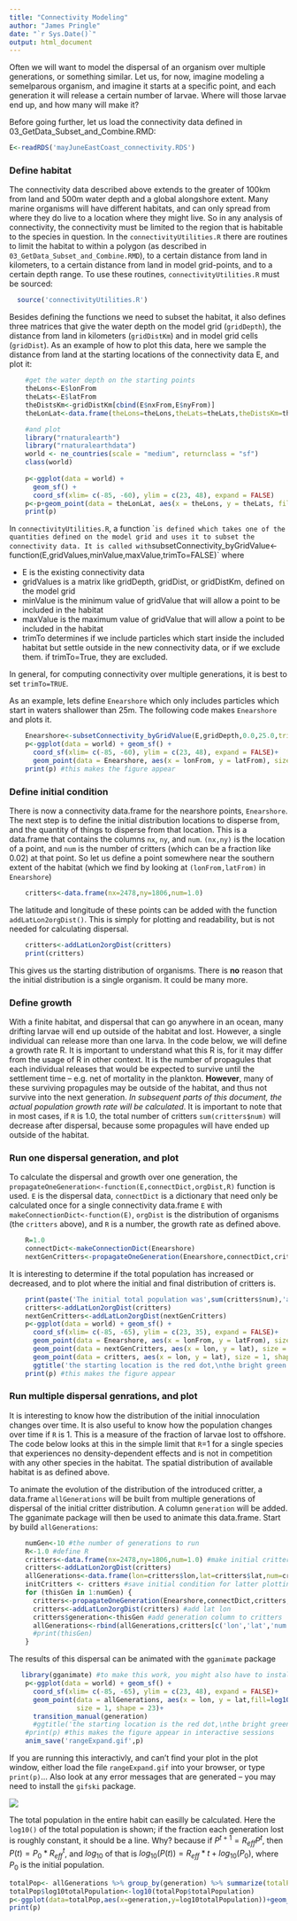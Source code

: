 ```yaml
---
title: "Connectivity Modeling"
author: "James Pringle"
date: "`r Sys.Date()`"
output: html_document
---
```


Often we will want to model the dispersal of an organism over multiple generations, or something similar. Let us, for now, imagine modeling a semelparous organism, and imagine it starts at a specific point, and each generation it will release a certain number of larvae. Where will those larvae end up, and how many will make it?

Before going further, let us load the connectivity data defined in 03_GetData_Subset_and_Combine.RMD:

```r
E<-readRDS('mayJuneEastCoast_connectivity.RDS')
```

### Define habitat

The connectivity data described above extends to the greater of 100km from land and 500m water depth and a global alongshore extent. Many marine organisms will have different habitats, and can only spread from where they do live to a location where they might live. So in any analysis of connectivity, the connectivity must be limited to the region that is habitable to the species in question. In the `connectivityUtilities.R` there are routines to limit the habitat to within a polygon (as described in `03_GetData_Subset_and_Combine.RMD`), to a certain distance from land in kilometers, to a certain distance from land in model grid-points, and to a certain depth range. To use these routines, `connectivityUtilities.R` must be sourced:

```r
  source('connectivityUtilities.R')
```

Besides defining the functions we need to subset the habitat, it also defines three matrices that give the water depth on the model grid (`gridDepth`), the distance from land in kilometers (`gridDistKm`) and in model grid cells (`gridDist`). As an example of how to plot this data, here we sample the distance from land at the starting locations of the connectivity data E, and plot it:

```r
    #get the water depth on the starting points
    theLons<-E$lonFrom
    theLats<-E$latFrom
    theDistsKm<-gridDistKm[cbind(E$nxFrom,E$nyFrom)]
    theLonLat<-data.frame(theLons=theLons,theLats=theLats,theDistsKm=theDistsKm)

    #and plot
    library("rnaturalearth")
    library("rnaturalearthdata")
    world <- ne_countries(scale = "medium", returnclass = "sf")
    class(world)
    
    p<-ggplot(data = world) +
      geom_sf() +
      coord_sf(xlim= c(-85, -60), ylim = c(23, 48), expand = FALSE)
    p<-p+geom_point(data = theLonLat, aes(x = theLons, y = theLats, fill=theDistsKm,colour=theDistsKm), size = 1, shape = 23)
    print(p)
```

In `connectivityUtilities.R`, a function \``is defined which takes one of the quantities defined on the model grid and uses it to subset the connectivity data. It is called with`subsetConnectivity_byGridValue\<-function(E,gridValues,minValue,maxValue,trimTo=FALSE)\` where

-   E is the existing connectivity data
-   gridValues is a matrix like gridDepth, gridDist, or gridDistKm, defined on the model grid
-   minValue is the minimum value of gridValue that will allow a point to be included in the habitat
-   maxValue is the maximum value of gridValue that will allow a point to be included in the habitat
-   trimTo determines if we include particles which start inside the included habitat but settle outside in the new connectivity data, or if we exclude them. if trimTo=True, they are excluded.

In general, for computing connectivity over multiple generations, it is best to set `trimTo=TRUE`.

As an example, lets define `Enearshore` which only includes particles which start in waters shallower than 25m. The following code makes `Enearshore` and plots it.

```r
    Enearshore<-subsetConnectivity_byGridValue(E,gridDepth,0.0,25.0,trimTo=TRUE)
    p<-ggplot(data = world) + geom_sf() + 
      coord_sf(xlim= c(-85, -60), ylim = c(23, 48), expand = FALSE)+
      geom_point(data = Enearshore, aes(x = lonFrom, y = latFrom), size = 1, shape = 23, fill = "green",color='green')
    print(p) #this makes the figure appear
```

### Define initial condition

There is now a connectivity data.frame for the nearshore points, `Enearshore`. The next step is to define the initial distribution locations to disperse from, and the quantity of things to disperse from that location. This is a data.frame that contains the columns `nx`, `ny`, and `num`. `(nx,ny)` is the location of a point, and `num` is the number of critters (which can be a fraction like 0.02) at that point. So let us define a point somewhere near the southern extent of the habitat (which we find by looking at `(lonFrom,latFrom)` in `Enearshore`)

```r
    critters<-data.frame(nx=2478,ny=1806,num=1.0)
```

The latitude and longitude of these points can be added with the function `addLatLon2orgDist()`. This is simply for plotting and readability, but is not needed for calculating dispersal.

```r
    critters<-addLatLon2orgDist(critters)
    print(critters)
```

This gives us the starting distribution of organisms. There is **no** reason that the initial distribution is a single organism. It could be many more.

### Define growth

With a finite habitat, and dispersal that can go anywhere in an ocean, many drifting larvae will end up outside of the habitat and lost. However, a single individual can release more than one larva. In the code below, we will define a growth rate R. It is important to understand what this R is, for it may differ from the usage of R in other context. It is the number of propagules that each individual releases that would be expected to survive until the settlement time -- e.g. net of mortality in the plankton. **However**, many of these surviving propagules may be outside of the habitat, and thus not survive into the next generation. *In subsequent parts of this document, the actual population growth rate will be calculated*. It is important to note that in most cases, if `R` is 1.0, the total number of critters `sum(critters$num)` will decrease after dispersal, because some propagules will have ended up outside of the habitat.

### Run one dispersal generation, and plot

To calculate the dispersal and growth over one generation, the `propagateOneGeneration<-function(E,connectDict,orgDist,R)` function is used. `E` is the dispersal data, `connectDict` is a dictionary that need only be calculated once for a single connectivity data.frame `E` with `makeConnectionDict<-function(E)`, `orgDist` is the distribution of organisms (the `critters` above), and `R` is a number, the growth rate as defined above.

```r
    R=1.0
    connectDict<-makeConnectionDict(Enearshore)
    nextGenCritters<-propagateOneGeneration(Enearshore,connectDict,critters,R)
```

It is interesting to determine if the total population has increased or decreased, and to plot where the initial and final distribution of critters is.

```r
    print(paste('The initial total population was',sum(critters$num),'and after one generation there are',sum(nextGenCritters$num)))
    critters<-addLatLon2orgDist(critters)
    nextGenCritters<-addLatLon2orgDist(nextGenCritters)
    p<-ggplot(data = world) + geom_sf() + 
      coord_sf(xlim= c(-85, -65), ylim = c(23, 35), expand = FALSE)+
      geom_point(data = Enearshore, aes(x = lonFrom, y = latFrom), size = 1, shape = 23, fill = "seagreen",color='seagreen',alpha=0.2)+
      geom_point(data = nextGenCritters, aes(x = lon, y = lat), size = 1, shape = 23, fill = "green",color='green')+
      geom_point(data = critters, aes(x = lon, y = lat), size = 1, shape = 23, fill = "red",color='red')+
      ggtitle('the starting location is the red dot,\nthe bright green is the distribution after 1 generation,\nand the dark green is the habitat')
    print(p) #this makes the figure appear

```

### Run multiple dispersal genrations, and plot

It is interesting to know how the distribution of the initial innoculation changes over time. It is also useful to know how the population changes over time if `R` is 1. This is a measure of the fraction of larvae lost to offshore. The code below looks at this in the simple limit that `R`=1 for a single species that experiences no density-dependent effects and is not in competition with any other species in the habitat. The spatial distribution of available habitat is as defined above.

To animate the evolution of the distribution of the introduced critter, a data.frame `allGenerations` will be built from multiple generations of dispersal of the initial critter distribution. A column `generation` will be added. The gganimate package will then be used to animate this data.frame. Start by build `allGenerations`:

```r
    numGen<-10 #the number of generations to run
    R<-1.0 #define R 
    critters<-data.frame(nx=2478,ny=1806,num=1.0) #make initial critter distribution
    critters<-addLatLon2orgDist(critters)
    allGenerations<-data.frame(lon=critters$lon,lat=critters$lat,num=critters$num,generation=0) #put initial condition into allGenerations
    initCritters <- critters #save initial condition for latter plotting
    for (thisGen in 1:numGen) {
      critters<-propagateOneGeneration(Enearshore,connectDict,critters,R) #advance critters one generation
      critters<-addLatLon2orgDist(critters) #add lat lon
      critters$generation<-thisGen #add generation column to critters
      allGenerations<-rbind(allGenerations,critters[c('lon','lat','num','generation')])
      #print(thisGen)
    }
```

The results of this dispersal can be animated with the `gganimate` package

```r
   library(gganimate) #to make this work, you might also have to install the gifski library
    p<-ggplot(data = world) + geom_sf() + 
      coord_sf(xlim= c(-85, -65), ylim = c(23, 48), expand = FALSE)+
      geom_point(data = allGenerations, aes(x = lon, y = lat,fill=log10(num),colour=log10(num)), 
                 size = 1, shape = 23)+
      transition_manual(generation)
      #ggtitle('the starting location is the red dot,\nthe bright green is the distribution after 1 generation,\nand the dark green is the habitat')
    #print(p) #this makes the figure appear in interactive sessions
    anim_save('rangeExpand.gif',p)
```

If you are running this interactivly, and can't find your plot in the plot window, either load the file `rangeExpand.gif` into your browser, or type `print(p)`... Also look at any error messages that are generated -- you may need to install the `gifski` package.

![](rangeExpand.gif)

The total population in the entire habit can easilly be calculated. Here the `log10()` of the total population is shown; if the fraction each generation lost is roughly constant, it should be a line. Why? because if $P^{t+1}=R_{eff}P^t$, then $P(t)=P_0*R_{eff}^t$, and $log_{10}$ of that is $log_{10}(P(t))=R_{eff}*t+log_{10}(P_0)$, where $P_0$ is the initial population.

```r
totalPop<- allGenerations %>% group_by(generation) %>% summarize(totalPopulation=sum(num))
totalPop$log10totalPopulation<-log10(totalPop$totalPopulation)
p<-ggplot(data=totalPop,aes(x=generation,y=log10totalPopulation))+geom_line()+geom_point()
print(p)
```
